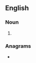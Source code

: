 ==English==

===Noun===
{{head|en|noun form}}

# {{plural of|purlin|lang=en}}

===Anagrams===
* {{anagrams|en|a=ilnprsu|Spurlin}}